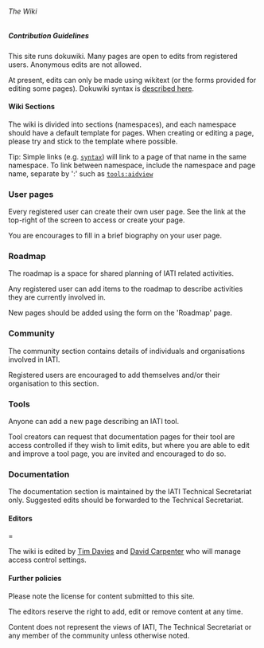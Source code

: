 ====== The Wiki ======

===== Contribution Guidelines =====

This site runs dokuwiki. Many pages are open to edits from registered users. Anonymous edits are not allowed.

At present, edits can only be made using wikitext (or the forms provided for editing some pages). Dokuwiki syntax is [[wiki:syntax|described here]].

==== Wiki Sections ====
The wiki is divided into sections (namespaces), and each namespace should have a default template for pages. When creating or editing a page, please try and stick to the template where possible.

Tip: Simple links (e.g. <code>[[syntax]]</code>) will link to a page of that name in the same namespace. To link between namespace, include the namespace and page name, separate by ':' such as <code>[[tools:aidview]]</code>

=== User pages ===
Every registered user can create their own user page. See the link at the top-right of the screen to access or create your page.

You are encourages to fill in a brief biography on your user page.

=== Roadmap ===
The roadmap is a space for shared planning of IATI related activities.

Any registered user can add items to the roadmap to describe activities they are currently involved in.

New pages should be added using the form on the 'Roadmap' page.

=== Community ===
The community section contains details of individuals and organisations involved in IATI.

Registered users are encouraged to add themselves and/or their organisation to this section.

=== Tools ===
Anyone can add a new page describing an IATI tool.

Tool creators can request that documentation pages for their tool are access controlled if they wish to limit edits, but where you are able to edit and improve a tool page, you are invited and encouraged to do so.

=== Documentation ===
The documentation section is maintained by the IATI Technical Secretariat only. Suggested edits should be forwarded to the Technical Secretariat.

==== Editors =====

The wiki is edited by [[community:user:timdavies|Tim Davies]] and [[community:user:caprenter|David Carpenter]] who will manage access control settings.

==== Further policies ====

Please note the license for content submitted to this site.

The editors reserve the right to add, edit or remove content at any time.

Content does not represent the views of IATI, The Technical Secretariat or any member of the community unless otherwise noted. 